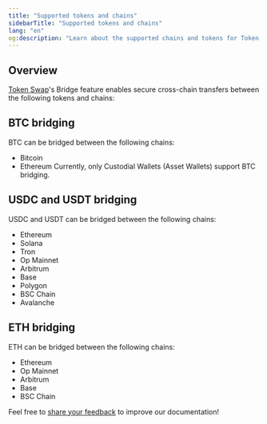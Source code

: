 ```yaml
---
title: "Supported tokens and chains"
sidebarTitle: "Supported tokens and chains"
lang: "en"
og:description: "Learn about the supported chains and tokens for Token Swap's Bridge feature."
---
```


## Overview

[Token Swap](/en/apps/token-swap/introduction)'s Bridge feature enables secure cross-chain transfers between the following tokens and chains:

## BTC bridging
BTC can be bridged between the following chains:
- Bitcoin
- Ethereum
<Note>Currently, only Custodial Wallets (Asset Wallets) support BTC bridging.</Note>

## USDC and USDT bridging
USDC and USDT can be bridged between the following chains:
- Ethereum
- Solana
- Tron
- Op Mainnet
- Arbitrum
- Base
- Polygon
- BSC Chain
- Avalanche

## ETH bridging
ETH can be bridged between the following chains:
- Ethereum
- Op Mainnet
- Arbitrum
- Base
- BSC Chain

<Tip>Feel free to [share your feedback](https://forms.zohopublic.com/cobo/form/DocumentFeedbackForm/formperma/QvLOhxJv1_JMsJ-1dleZ8Itb_7rzN-LtgvsDdxosoVI?referrername=manuals) to improve our documentation!</Tip>
